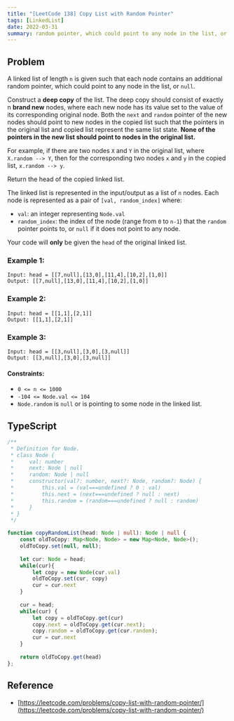 ```yaml
---
title: "[LeetCode 138] Copy List with Random Pointer"
tags: [LinkedList]
date: 2022-03-31
summary: random pointer, which could point to any node in the list, or `null`.
---
```


## Problem

A linked list of length `n` is given such that each node contains an additional
random pointer, which could point to any node in the list, or `null`.

Construct a **deep copy** of the list. The deep copy should consist of exactly n
**brand new** nodes, where each new node has its value set to the value of its
corresponding original node. Both the `next` and `random` pointer of the new nodes
should point to new nodes in the copied list such that the pointers in the
original list and copied list represent the same list state. **None of the
pointers in the new list should point to nodes in the original list.**

For example, if there are two nodes `X` and `Y` in the original list, where
`X.random --> Y`, then for the corresponding two nodes `x` and `y` in the
copied list, `x.random --> y`.

Return the head of the copied linked list.

The linked list is represented in the input/output as a list of `n` nodes. Each node is represented as a pair of `[val, random_index]` where:

- `val`: an integer representing `Node.val`
- `random_index`: the index of the node (range from `0` to `n-1`) that the `random`
  pointer points to, or `null` if it does not point to any node.

Your code will **only** be given the `head` of the original linked list.

### Example 1:

```
Input: head = [[7,null],[13,0],[11,4],[10,2],[1,0]]
Output: [[7,null],[13,0],[11,4],[10,2],[1,0]]
```

### Example 2:

```
Input: head = [[1,1],[2,1]]
Output: [[1,1],[2,1]]
```

### Example 3:

```
Input: head = [[3,null],[3,0],[3,null]]
Output: [[3,null],[3,0],[3,null]]
```
 
#### Constraints:

- `0 <= n <= 1000`
- `-104 <= Node.val <= 104`
- `Node.random` is `null` or is pointing to some node in the linked list.

## TypeScript

```typescript
/**
 * Definition for Node.
 * class Node {
 *     val: number
 *     next: Node | null
 *     random: Node | null
 *     constructor(val?: number, next?: Node, random?: Node) {
 *         this.val = (val===undefined ? 0 : val)
 *         this.next = (next===undefined ? null : next)
 *         this.random = (random===undefined ? null : random)
 *     }
 * }
 */

function copyRandomList(head: Node | null): Node | null {
    const oldToCopy: Map<Node, Node> = new Map<Node, Node>();
    oldToCopy.set(null, null);
    
    let cur: Node = head;
    while(cur){
        let copy = new Node(cur.val)
        oldToCopy.set(cur, copy)
        cur = cur.next
    }
    
    cur = head;
    while(cur) {
        let copy = oldToCopy.get(cur)
        copy.next = oldToCopy.get(cur.next);
        copy.random = oldToCopy.get(cur.random);
        cur = cur.next
    }
    
    return oldToCopy.get(head)
};
```

## Reference

- [https://leetcode.com/problems/copy-list-with-random-pointer/](https://leetcode.com/problems/copy-list-with-random-pointer/)
